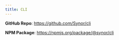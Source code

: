 ```yaml
---
title: CLI
---
```


**GitHub Repo**: https://github.com/Synor/cli

**NPM Package**: https://npmjs.org/package/@synor/cli
